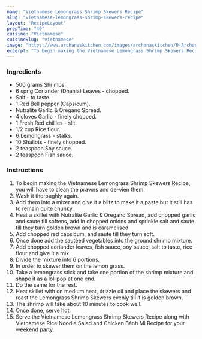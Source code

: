 ---
name: "Vietnamese Lemongrass Shrimp Skewers Recipe"
slug: "vietnamese-lemongrass-shrimp-skewers-recipe"
layout: 'RecipeLayout'
prepTime: "40"
cuisine: "Vietnamese"
cuisineSlug: "vietnamese"
image: "https://www.archanaskitchen.com/images/archanaskitchen/0-Archanas-Kitchen-Recipes/2018/Article-2018/Vietnamese_Lemon_Grass_Skewers_with_Shrimp-4_1600.jpg"
excerpt: "To begin making the Vietnamese Lemongrass Shrimp Skewers Recipe, you will have to clean the prawns and de-vien them"
---

### Ingredients

- 500 grams Shrimps.
- 6 sprig Coriander (Dhania) Leaves - chopped.
- Salt - to taste.
- 1 Red Bell pepper (Capsicum).
- Nutralite Garlic & Oregano Spread.
- 4 cloves Garlic - finely chopped.
- 1 Fresh Red chillies - slit.
- 1/2 cup Rice flour.
- 6 Lemongrass - stalks.
- 10 Shallots - finely chopped.
- 2 teaspoon Soy sauce.
- 2 teaspoon Fish sauce.

### Instructions

1. To begin making the Vietnamese Lemongrass Shrimp Skewers Recipe, you will have to clean the prawns and de-vien them.
1. Wash it thoroughly again.
1. Add them into a mixer and give it a blitz to make it a paste but it still has to remain quite chunky.
1. Heat a skillet with Nutralite Garlic & Oregano Spread, add chopped garlic and saute till softens, add in chopped onions and sprinkle salt and saute till they turn golden brown and is caramelised.
1. Add chopped red capsicum, and saute till they turn soft.
1. Once done add the sautéed vegetables into the ground shrimp mixture.
1. Add chopped coriander leaves, fish sauce, soy sauce, salt to taste, rice flour and give it a mix.
1. Divide the mixture into 6 portions.
1. In order to skewer them on the lemon grass.
1. Take a lemongrass stick and take one portion of the shrimp mixture and shape it as a lollipop at one end.
1. Do the same for the rest.
1. Heat skillet with on medium heat, drizzle oil and place the skewers and roast the Lemongrass Shrimp Skewers evenly till it is golden brown.
1. The shrimp will take about 10 minutes to cook well.
1. Once done, serve hot.
1. Serve the Vietnamese Lemongrass Shrimp Skewers Recipe along with Vietnamese Rice Noodle Salad and Chicken Bánh Mì Recipe for your weekend party.
